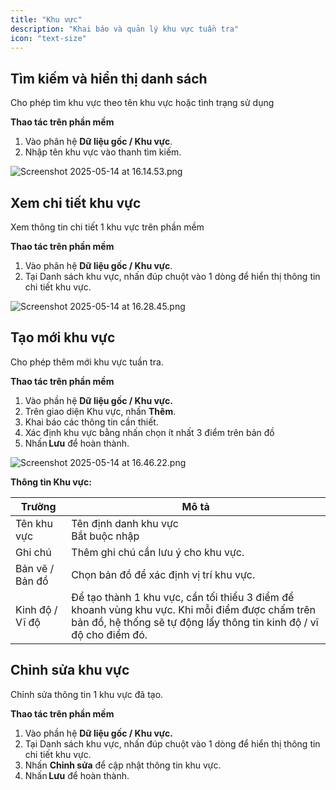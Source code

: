 ```yaml
---
title: "Khu vực"
description: "Khai báo và quản lý khu vực tuần tra"
icon: "text-size"
---
```


## Tìm kiếm và hiển thị danh sách

Cho phép tìm khu vực theo tên khu vực hoặc tình trạng sử dụng

**Thao tác trên phần mềm**

1. Vào phân hệ **Dữ liệu gốc / Khu vực**.
2. Nhập tên khu vực vào thanh tìm kiếm. 

![Screenshot 2025-05-14 at 16.14.53.png](/images/Screenshot2025-05-14at16.14.53.png)

## Xem chi tiết khu vực

Xem thông tin chi tiết 1 khu vực trên phần mềm

**Thao tác trên phần mềm**

1. Vào phân hệ **Dữ liệu gốc / Khu vực**. 
2. Tại Danh sách khu vực, nhấn đúp chuột vào 1 dòng để hiển thị thông tin chi tiết khu vực. 

![Screenshot 2025-05-14 at 16.28.45.png](/images/Screenshot2025-05-14at16.28.45.png)

## Tạo mới khu vực

Cho phép thêm mới khu vực tuần tra.

**Thao tác trên phần mềm**

1. Vào phần hệ **Dữ liệu gốc / Khu vực.** 
2. Trên giao diện Khu vực, nhấn **Thêm**. 
3. Khai báo các thông tin cần thiết. 
4. Xác định khu vực bằng nhấn chọn ít nhất 3 điểm trên bản đồ
5. Nhấn **Lưu** để hoàn thành. 

![Screenshot 2025-05-14 at 16.46.22.png](/images/Screenshot2025-05-14at16.46.22.png)

**Thông tin Khu vực:**

| Trường          | Mô tả                                                                                                                                                                   |
| --------------- | ----------------------------------------------------------------------------------------------------------------------------------------------------------------------- |
| Tên khu vực     | Tên định danh khu vực<br />Bắt buộc nhập                                                                                                                                |
| Ghi chú         | Thêm ghi chú cần lưu ý cho khu vực.                                                                                                                                     |
| Bản vẽ / Bản đồ | Chọn bản đồ để xác định vị trí khu vực.                                                                                                                                 |
| Kinh độ / Vĩ độ | Để tạo thành 1 khu vực, cần tối thiểu 3 điểm để khoanh vùng khu vực. Khi mỗi điểm được chấm trên bản đồ, hệ thống sẽ tự động lấy thông tin kinh độ / vĩ độ cho điểm đó. |

## Chỉnh sửa khu vực

Chỉnh sửa thông tin 1 khu vực đã tạo.

**Thao tác trên phần mềm**

1. Vào phần hệ **Dữ liệu gốc / Khu vực.** 
2. Tại Danh sách khu vực, nhấn đúp chuột vào 1 dòng để hiển thị thông tin chi tiết khu vực. 
3. Nhấn **Chỉnh sửa** để cập nhật thông tin khu vực. 
4. Nhấn **Lưu** để hoàn thành. 
